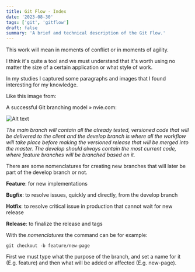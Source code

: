 ```yaml
---
title: Git Flow - Index
date: '2023-08-30'
tags: ['git', 'gitflow']
draft: false
summary: 'A brief and technical description of the Git Flow.'
---
```


This work will mean in moments of conflict or in moments of agility.

I think it's quite a tool and we must understand that it's worth using no matter the size of a certain application or what style of work.

In my studies I captured some paragraphs and images that I found interesting for my knowledge.

Like this image from:

A successful Git branching model » nvie.com:

![Alt text](https://miro.medium.com/v2/resize:fit:828/1*8-zDz1s5Atux_yNW_mXmfg@2x.png 'A successful Git branching model')

_The main branch will contain all the already tested, versioned code that will be delivered to the client and the develop branch is where all the workflow will take place before making the versioned release that will be merged into the master. The develop should always contain the most current code, where feature branches will be branched based on it._

There are some nomenclatures for creating new branches that will later be part of the develop branch or not.

**Feature**: for new implementations

**Bugfix**: to resolve issues, quickly and directly, from the develop branch

**Hotfix**: to resolve critical issue in production that cannot wait for new release

**Release**: to finalize the release and tags

With the _nomenclatures_ the command can be for example:

`git checkout -b feature/new-page`

First we must type what the purpose of the branch, and set a name for it (E.g. feature) and then what will be added or affected (E.g. new-page).
